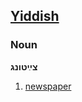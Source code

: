 ==[[Yiddish]]==
===Noun===
'''צײַטונג'''<!-- Google found it with both masuline and feminine article... -->

# [[newspaper]]